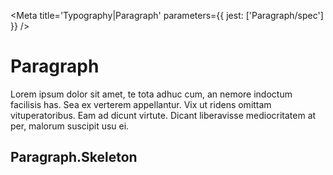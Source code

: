 

<Meta title='Typography|Paragraph' parameters={{ jest: ['Paragraph/spec'] }} />

# Paragraph

<Preview>
  <Story name='Default'>
    <Paragraph>
      Lorem ipsum dolor sit amet, te tota adhuc cum, an nemore indoctum facilisis has. Sea ex verterem appellantur.
      Vix ut ridens omittam vituperatoribus. Eam ad dicunt virtute. Dicant liberavisse mediocritatem at per, malorum
      suscipit usu ei.
    </Paragraph>
  </Story>
</Preview>

<Props of={Paragraph} />

## Paragraph.Skeleton

<Preview>
  <Story name='Skeleton'>
    <Paragraph.Skeleton />
  </Story>
</Preview>

<Props of={Paragraph.Skeleton} />

